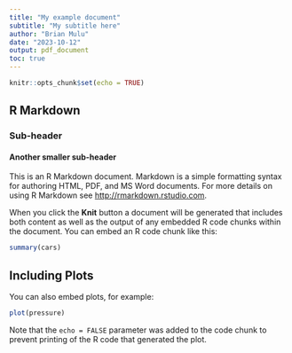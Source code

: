 ```yaml
---
title: "My example document"
subtitle: "My subtitle here"
author: "Brian Mulu"
date: "2023-10-12"
output: pdf_document
toc: true
---
```


```r
knitr::opts_chunk$set(echo = TRUE)
```

## R Markdown
### Sub-header
#### Another smaller sub-header

This is an R Markdown document. Markdown is a simple formatting syntax for authoring HTML, PDF, and MS Word documents. For more details on using R Markdown see <http://rmarkdown.rstudio.com>.

When you click the **Knit** button a document will be generated that includes both content as well as the output of any embedded R code chunks within the document. You can embed an R code chunk like this:

```r
summary(cars)
```

## Including Plots

You can also embed plots, for example:

```r
plot(pressure)
```

Note that the `echo = FALSE` parameter was added to the code chunk to prevent printing of the R code that generated the plot.
